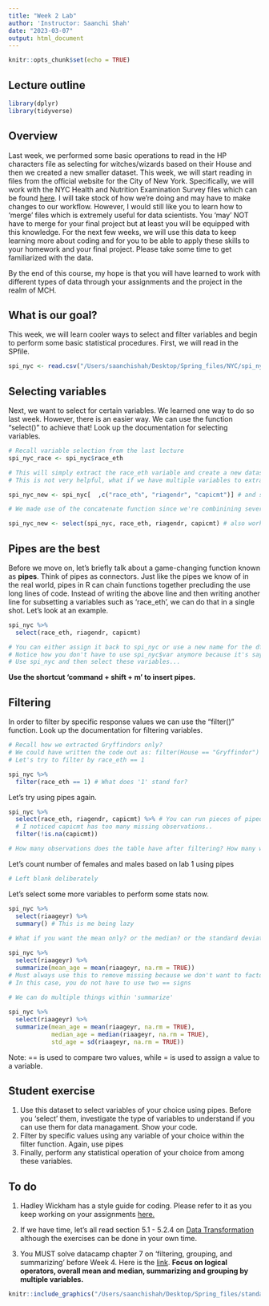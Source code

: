 ```yaml
---
title: "Week 2 Lab"
author: 'Instructor: Saanchi Shah'
date: "2023-03-07"
output: html_document
---
```


```r
knitr::opts_chunk$set(echo = TRUE)

```

## Lecture outline
\tableofcontents

```r
library(dplyr)
library(tidyverse)
```


## Overview

Last week, we performed some basic operations to read in the HP characters file as selecting for witches/wizards based on their House and then we created a new smaller dataset. This week, we will start reading in files from the official website for the City of New York. Specifically, we will work with the NYC Health and Nutrition Examination Survey files which can be found [here](https://www.nyc.gov/site/doh/data/data-sets/new-york-city-health-and-nutrition-examination-survey-documentation.page). I will take stock of how we're doing and may have to make changes to our workflow. However, I would still like you to learn how to 'merge' files which is extremely useful for data scientists. You 'may' NOT have to merge for your final project but at least you will be equipped with this knowledge. For the next few weeks, we will use this data to keep learning more about coding and for you to be able to apply these skills to your homework and your final project. Please take some time to get familiarized with the data.

By the end of this course, my hope is that you will have learned to work with different types of data through your assignments and the project in the realm of MCH. 


## What is our goal?

This week, we will learn cooler ways to select and filter variables and begin to perform some basic statistical procedures. First, we will read in the SPfile. 

```r

spi_nyc <- read.csv("/Users/saanchishah/Desktop/Spring_files/NYC/spi_nyc.csv")

```

## Selecting variables

Next, we want to select for certain variables. We learned one way to do so last week. However, there is an easier way. We can use the function "select()" to achieve that! Look up the documentation for selecting variables. 

```r

# Recall variable selection from the last lecture
spi_nyc_race <- spi_nyc$race_eth

# This will simply extract the race_eth variable and create a new dataset
# This is not very helpful, what if we have multiple variables to extract?

spi_nyc_new <- spi_nyc[  ,c("race_eth", "riagendr", "capicmt")] # and so forth

# We made use of the concatenate function since we're combinining several columns for extraction

spi_nyc_new <- select(spi_nyc, race_eth, riagendr, capicmt) # also works
```


## Pipes are the best

Before we move on, let's briefly talk about a game-changing function known as **pipes**. Think of pipes as connectors. Just like the pipes we know of in the real world, pipes in R can chain functions together precluding the use long lines of code. Instead of writing the above line and then writing another line for subsetting a variables such as 'race_eth', we can do that in a single shot. Let's look at an example.

```r
spi_nyc %>% 
  select(race_eth, riagendr, capicmt)

# You can either assign it back to spi_nyc or use a new name for the df
# Notice how you don't have to use spi_nyc$var anymore because it's saying:
# Use spi_nyc and then select these variables...

```
**Use the shortcut 'command + shift + m' to insert pipes.**

## Filtering

In order to filter by specific response values we can use the "filter()" function. Look up the documentation for filtering variables.

```r

# Recall how we extracted Gryffindors only?
# We could have written the code out as: filter(House == "Gryffindor")
# Let's try to filter by race_eth == 1

spi_nyc %>% 
  filter(race_eth == 1) # What does '1' stand for?

```

Let's try using pipes again.

```r
spi_nyc %>% 
  select(race_eth, riagendr, capicmt) %>% # You can run pieces of piped code to look for errors
  # I noticed capicmt has too many missing observations..
  filter(!is.na(capicmt))

# How many observations does the table have after filtering? How many was it before filtering?
```


Let's count number of females and males based on lab 1 using pipes
```r
# Left blank deliberately


```

Let's select some more variables to perform some stats now.

```r
spi_nyc %>% 
  select(riaageyr) %>%
  summary() # This is me being lazy
 
# What if you want the mean only? or the median? or the standard deviation? 

spi_nyc %>% 
  select(riaageyr) %>%
  summarize(mean_age = mean(riaageyr, na.rm = TRUE))
# Must always use this to remove missing because we don't want to factor that in our calculations
# In this case, you do not have to use two == signs
 
# We can do multiple things within 'summarize'

spi_nyc %>% 
  select(riaageyr) %>%
  summarize(mean_age = mean(riaageyr, na.rm = TRUE),
            median_age = median(riaageyr, na.rm = TRUE),
            std_age = sd(riaageyr, na.rm = TRUE))
```
Note: == is used to compare two values, while = is used to assign a value to a variable.

## Student exercise
1. Use this dataset to select variables of your choice using pipes. Before you 'select' them, investigate the type of variables to understand if you can use them for data managament. Show your code.
2. Filter by specific values using any variable of your choice within the filter function. Again, use pipes
3. Finally, perform any statistical operation of your choice from among these variables.

## To do
1. Hadley Wickham has a style guide for coding. Please refer to it as you keep working on your assignments [here.](http://adv-r.had.co.nz/Style.html)

2. If we have time, let's all read section 5.1 - 5.2.4 on [Data Transformation](https://r4ds.had.co.nz/transform.html#introduction-2) although the exercises can be done in your own time.

3. You MUST solve datacamp chapter 7 on 'filtering, grouping, and summarizing' before Week 4. Here is the [link](https://campus.datacamp.com/courses/effective-data-storytelling-using-the-tidyverse/filtering-grouping-summarizing?ex=1). **Focus on logical operators, overall mean and median, summarizing and grouping by multiple variables.** 

```r
knitr::include_graphics("/Users/saanchishah/Desktop/Spring_files/standards.jpg")

```


